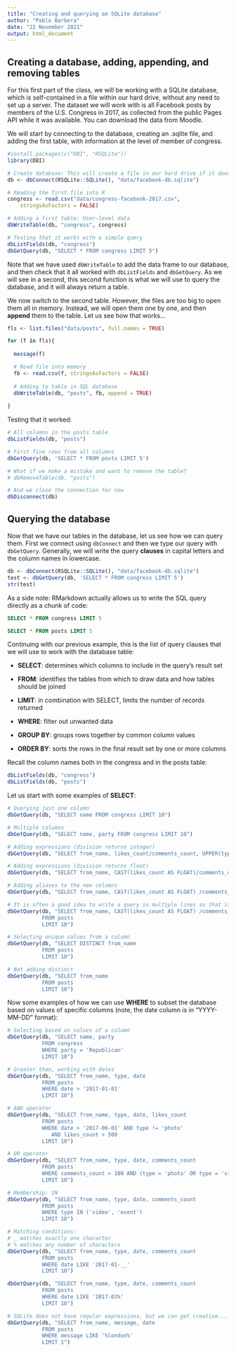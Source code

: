```yaml
---
title: "Creating and querying an SQLite database"
author: "Pablo Barbera"
date: "22 November 2021"
output: html_document
---
```


## Creating a database, adding, appending, and removing tables

For this first part of the class, we will be working with a SQLite database, which is self-contained in a file within our hard drive, without any need to set up a server. The dataset we will work with is all Facebook posts by members of the U.S. Congress in 2017, as collected from the public Pages API while it was available. You can download the data from Moodle.

We will start by connecting to the database, creating an .sqlite file, and adding the first table, with information at the level of member of congress. 

```r
#install.packages(c("DBI", "RSQLite"))
library(DBI)
```

```r
# Create database: This will create a file in our hard drive if it does not exist already
db <- dbConnect(RSQLite::SQLite(), "data/facebook-db.sqlite")

# Reading the first file into R
congress <- read.csv("data/congress-facebook-2017.csv",
	stringsAsFactors = FALSE)

# Adding a first table: User-level data
dbWriteTable(db, "congress", congress)

# Testing that it works with a simple query
dbListFields(db, "congress")
dbGetQuery(db, "SELECT * FROM congress LIMIT 5")
```

Note that we have used `dbWriteTable` to add the data frame to our database, and then check that it all worked with `dbListFields` and `dbGetQuery`. As we will see in a second, this second function is what we will use to query the database, and it will always return a table.

We now switch to the second table. However, the files are too big to open them all in memory. Instead, we will open them one by one, and then __append__ them to the table. Let us see how that works...

```r
fls <- list.files("data/posts", full.names = TRUE)

for (f in fls){
  
  message(f)

  # Read file into memory
  fb <- read.csv(f, stringsAsFactors = FALSE)
  
  # Adding to table in SQL database
  dbWriteTable(db, "posts", fb, append = TRUE)
  
}
```

Testing that it worked:

```r

# All columns in the posts table
dbListFields(db, "posts")

# First five rows from all columns
dbGetQuery(db, 'SELECT * FROM posts LIMIT 5')

# What if we make a mistake and want to remove the table?
# dbRemoveTable(db, "posts")

# And we close the connection for now
dbDisconnect(db)
```


## Querying the database

Now that we have our tables in the database, let us see how we can query them. First we connect using `dbConnect` and then we type our query with `dbGetQuery`. Generally, we will write the query __clauses__ in capital letters and the column names in lowercase.

```r
db <- dbConnect(RSQLite::SQLite(), "data/facebook-db.sqlite")
test <- dbGetQuery(db, 'SELECT * FROM congress LIMIT 5')
str(test)
```

As a side note: RMarkdown actually allows us to write the SQL query directly as a chunk of code:

```sql
SELECT * FROM congress LIMIT 5
```

```sql
SELECT * FROM posts LIMIT 5
```


Continuing with our previous example, this is the list of query clauses that we will use to work with the database table:

- __SELECT__: determines which columns to include in the query's result set

- __FROM__: identifies the tables from which to draw data and how tables should be joined

- __LIMIT__: in combination with SELECT, limits the number of records returned

- __WHERE__: filter out unwanted data

- __GROUP BY__: groups rows together by common column values

- __ORDER BY__: sorts the rows in the final result set by one or more columns


Recall the column names both in the congress and in the posts table:

```r
dbListFields(db, "congress")
dbListFields(db, "posts")
```

Let us start with some examples of __SELECT__:

```r
# Querying just one column
dbGetQuery(db, "SELECT name FROM congress LIMIT 10")

# Multiple columns
dbGetQuery(db, "SELECT name, party FROM congress LIMIT 10")

# Adding expressions (division returns integer)
dbGetQuery(db, "SELECT from_name, likes_count/comments_count, UPPER(type) FROM posts LIMIT 10")

# Adding expressions (division returns float)
dbGetQuery(db, "SELECT from_name, CAST(likes_count AS FLOAT)/comments_count, UPPER(type) FROM posts LIMIT 10")

# Adding aliases to the new columns
dbGetQuery(db, "SELECT from_name, CAST(likes_count AS FLOAT) /comments_count AS like_ratio FROM posts LIMIT 10")

# It is often a good idea to write a query in multiple lines so that it is easier to read:
dbGetQuery(db, "SELECT from_name, CAST(likes_count AS FLOAT) /comments_count AS like_ratio 
           FROM posts 
           LIMIT 10")

# Selecting unique values from a column
dbGetQuery(db, "SELECT DISTINCT from_name 
           FROM posts 
           LIMIT 10")

# Not adding distinct
dbGetQuery(db, "SELECT from_name 
           FROM posts 
           LIMIT 10")

```

Now some examples of how we can use __WHERE__ to subset the database based on values of specific columns (note, the date column is in "YYYY-MM-DD" format):

```r
# Selecting based on values of a column
dbGetQuery(db, "SELECT name, party 
           FROM congress
           WHERE party = 'Republican'
           LIMIT 10")

# Greater than, working with dates
dbGetQuery(db, "SELECT from_name, type, date 
           FROM posts
           WHERE date > '2017-01-01'
           LIMIT 10")

# AND operator
dbGetQuery(db, "SELECT from_name, type, date, likes_count 
           FROM posts
           WHERE date > '2017-06-01' AND type != 'photo' 
              AND likes_count > 500
           LIMIT 10")

# OR operator
dbGetQuery(db, "SELECT from_name, type, date, comments_count 
           FROM posts
           WHERE comments_count > 100 AND (type = 'photo' OR type = 'video')
           LIMIT 10")

# Membership: IN
dbGetQuery(db, "SELECT from_name, type, date, comments_count 
           FROM posts
           WHERE type IN ('video', 'event')
           LIMIT 10")

# Matching conditions:
# _ matches exactly one character
# % matches any number of characters
dbGetQuery(db, "SELECT from_name, type, date, comments_count 
           FROM posts
           WHERE date LIKE '2017-01-__'
           LIMIT 10")

dbGetQuery(db, "SELECT from_name, type, date, comments_count 
           FROM posts
           WHERE date LIKE '2017-03%'
           LIMIT 10")

# SQLite does not have regular expressions, but we can get creative...
dbGetQuery(db, "SELECT from_name, message, date
           FROM posts
           WHERE message LIKE '%london%'
           LIMIT 1")

```



